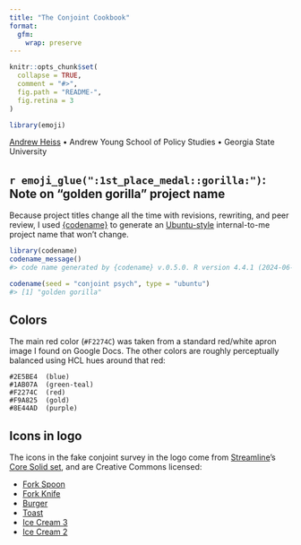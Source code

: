 ```yaml
---
title: "The Conjoint Cookbook"
format: 
  gfm: 
    wrap: preserve
---
```


<!-- README.md is generated from README.qmd. Please edit that file -->

```r
knitr::opts_chunk$set(
  collapse = TRUE,
  comment = "#>",
  fig.path = "README-",
  fig.retina = 3
)

library(emoji)
```

[Andrew Heiss](https://www.andrewheiss.com/) • Andrew Young School of Policy Studies • Georgia State University

## `r emoji_glue(":1st_place_medal::gorilla:")`: Note on "golden gorilla" project name

Because project titles change all the time with revisions, rewriting, and peer review, I used [{codename}](http://svmiller.com/codename/) to generate an [Ubuntu-style](https://wiki.ubuntu.com/DevelopmentCodeNames) internal-to-me project name that won’t change.

```r
library(codename)
codename_message()
#> code name generated by {codename} v.0.5.0. R version 4.4.1 (2024-06-14).

codename(seed = "conjoint psych", type = "ubuntu")
#> [1] "golden gorilla"
```

## Colors

The main red color (`#F2274C`) was taken from a standard red/white apron image I found on Google Docs. The other colors are roughly perceptually balanced using HCL hues around that red:

```
#2E5BE4  (blue)
#1AB07A  (green-teal)
#F2274C  (red)
#F9A825  (gold)
#8E44AD  (purple)
```

## Icons in logo

The icons in the fake conjoint survey in the logo come from [Streamline](https://home.streamlinehq.com/)'s [Core Solid set](https://www.streamlinehq.com/icons/core-solid-free), and are Creative Commons licensed:

- [Fork Spoon](https://www.streamlinehq.com/icons/download/fork-spoon--26756)
- [Fork Knife](https://www.streamlinehq.com/icons/download/fork-knife--26756)
- [Burger](https://www.streamlinehq.com/icons/download/burger--26756)
- [Toast](https://www.streamlinehq.com/icons/download/toast--26756)
- [Ice Cream 3](https://www.streamlinehq.com/icons/download/ice-cream-3--26756)
- [Ice Cream 2](https://www.streamlinehq.com/icons/download/ice-cream-2--26756)
